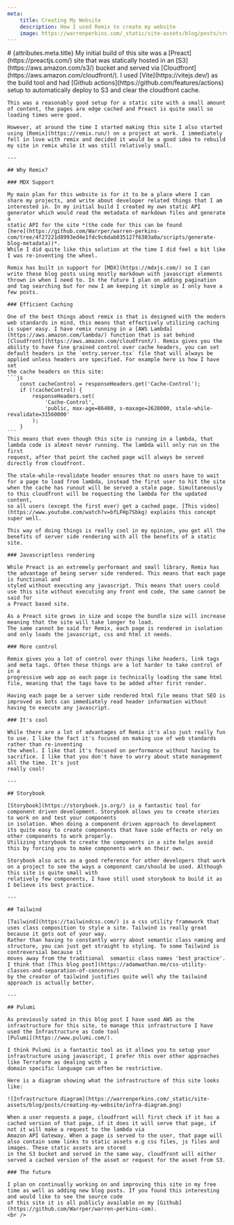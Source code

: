 ```yaml
---
meta:
    title: Creating My Website
    description: How I used Remix to create my website
    image: https://warrenperkins.com/_static/site-assets/blog/posts/creating-my-website/remix.jpg
---
```



<BlogContent>
    # {attributes.meta.title}
    My initial build of this site was a [Preact](https://preactjs.com/) site that was statically hosted in an [S3](https://aws.amazon.com/s3/)
    bucket and served via [Cloudfront](https://aws.amazon.com/cloudfront/). I used [Vite](https://vitejs.dev/) as the build tool and had
    [Github actions](https://github.com/features/actions) setup to automatically deploy to S3 and clear the cloudfront cache.

    This was a reasonably good setup for a static site with a small amount of content, the pages are edge cached and Preact is quite small so
    loading times were good.

    However, at around the time I started making this site I also started using [Remix](https://remix.run/) on a project at work. I immediately
    fell in love with remix and decided it would be a good idea to rebuild my site in remix while it was still relatively small.

    ---

    ## Why Remix?

    ### MDX Support

    My main plan for this website is for it to be a place where I can share my projects, and write about developer related things that I am
    interested in. In my initial build I created my own static API generator which would read the metadata of markdown files and generate a
    static API for the site *(the code for this can be found
    [here](https://github.com/Warrper/warren-perkins-com/tree/4f27221d8993ed4e1fdc9c6dab035127f6303a0a/scripts/generate-blog-metadata))*.
    While I did quite like this solution at the time I did feel a bit like I was re-inventing the wheel.

    Remix has built in support for [MDX](https://mdxjs.com/) so I can write these blog posts using mostly markdown with javascript elements
    thrown in when I need to. In the future I plan on adding pagination and tag searching but for now I am keeping it simple as I only have a
    few posts.

    ### Efficient Caching

    One of the best things about remix is that is designed with the modern web standards in mind, this means that effectively utilizing caching
    is super easy. I have remix running in a [AWS Lambda](https://aws.amazon.com/lambda/) function that is sat behind
    [Cloudfront](https://aws.amazon.com/cloudfront/). Remix gives you the ability to have fine grained control over cache headers, you can set
    default headers in the `entry.server.tsx` file that will always be applied unless headers are specified. For example here is how I have set
    the cache headers on this site:
    ```js
        const cacheControl = responseHeaders.get('Cache-Control');
        if (!cacheControl) {
            responseHeaders.set(
                'Cache-Control',
                'public, max-age=86400, s-maxage=2628000, stale-while-revalidate=31560000'
            );
        }
    ```
    This means that even though this site is running in a lambda, that lambda code is almost never running. The lambda will only run on the first
    request, after that point the cached page will always be served directly from cloudfront.

    The stale-while-revalidate header ensures that no users have to wait for a page to load from lambda, instead the first user to hit the site
    when the cache has runout will be served a stale page. Simultaneously to this cloudfront will be requesting the lambda for the updated content,
    so all users (except the first ever) get a cached page. [This video](https://www.youtube.com/watch?v=bfLFHp7Sbkg) explains this concept super well.

    This way of doing things is really cool in my opinion, you get all the benefits of server side rendering with all the benefits of a static site.

    ### Javascriptless rendering

    While Preact is an extremely performant and small library, Remix has the advantage of being server side rendered. This means that each page is functional and
    styled without executing any javascript. This means that users could use this site without executing any front end code, the same cannot be said for
    a Preact based site.

    As a Preact site grows in size and scope the bundle size will increase meaning that the site will take longer to load.
    The same cannot be said for Remix, each page is rendered in isolation and only loads the javascript, css and html it needs.

    ### More control

    Remix gives you a lot of control over things like headers, link tags and meta tags. Often these things are a lot harder to take control of in a
    progressive web app as each page is technically loading the same html file, meaning that the tags have to be added after first render.

    Having each page be a server side rendered html file means that SEO is improved as bots can immediately read header information without having to execute any javascript.

    ### It's cool

    While there are a lot of advantages of Remix it's also just really fun to use. I like the fact it's focused on making use of web standards rather than re-inventing
    the wheel. I like that it's focused on performance without having to sacrifice. I like that you don't have to worry about state management all the time. It's just
    really cool!

    ---

    ## Storybook

    [Storybook](https://storybook.js.org/) is a fantastic tool for component driven development. Storybook allows you to create stories to work on and test your components
    in isolation. When doing a component driven approach to development its quite easy to create components that have side effects or rely on other components to work properly.
    Utilizing storybook to create the components in a site helps avoid this by forcing you to make components work on their own.

    Storybook also acts as a good reference for other developers that work on a project to see the ways a component can/should be used. Although this site is quite small with
    relatively few components, I have still used storybook to build it as I believe its best practice.

    ---

    ## Tailwind

    [Tailwind](https://tailwindcss.com/) is a css utility framework that uses class composition to style a site. Tailwind is really great because it gets out of your way.
    Rather than having to constantly worry about semantic class naming and structure, you can just get straight to styling. To some Tailwind is contreversial because it
    moves away from the traditional  semantic class names 'best practice'. I think that [This blog post](https://adamwathan.me/css-utility-classes-and-separation-of-concerns/)
    by the creator of tailwind justifies quite well why the tailwind approach is actually better.

    ---

    ## Pulumi

    As previously sated in this blog post I have used AWS as the infrastructure for this site, to manage this infrastructure I have used the Infrastructure as Code tool
    [Pulumi](https://www.pulumi.com/).

    I think Pulumi is a fantastic tool as it allows you to setup your infrastructure using javascript, I prefer this over other approaches like Terraform as dealing with a
    domain specific language can often be restrictive.

    Here is a diagram showing what the infrastructure of this site looks like:

    ![Infrastructure diagram](https://warrenperkins.com/_static/site-assets/blog/posts/creating-my-website/infra-diagram.png)

    When a user requests a page, cloudfront will first check if it has a cached version of that page, if it does it will serve that page, if not it will make a request to the lambda via
    Amazon API Gateway. When a page is served to the user, that page will also contain some links to static assets e.g css files, js files and images. These static assets are stored
    in the S3 bucket and served in the same way, cloudfront will either served a cached version of the asset or request for the asset from S3.

    ### The future

    I plan on continually working on and improving this site in my free time as well as adding new blog posts. If you found this interesting and would like to see the source code
    of this site it is all publicly available on my [Github](https://github.com/Warrper/warren-perkins-com).
    <br />
</BlogContent>

